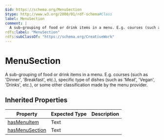 ```yaml
---
$id: https://schema.org/MenuSection
$type: http://www.w3.org/2000/01/rdf-schema#Class
label: MenuSection
comment: |
  A sub-grouping of food or drink items in a menu. E.g. courses (such as 'Dinner', 'Breakfast', etc.), specific type of dishes (such as 'Meat', 'Vegan', 'Drinks', etc.), or some other classification made by the menu provider.
rdfs:label: "MenuSection"
rdfs:subClassOf: "https://schema.org/CreativeWork"
---
```


# MenuSection

A sub-grouping of food or drink items in a menu. E.g. courses (such as 'Dinner', 'Breakfast', etc.), specific type of dishes (such as 'Meat', 'Vegan', 'Drinks', etc.), or some other classification made by the menu provider.

## Inherited Properties

| Property | Expected Type | Description |
| --- | --- | --- |
| [hasMenuItem](https://schema.org/hasMenuItem) | Text |  |
| [hasMenuSection](https://schema.org/hasMenuSection) | Text |  |
